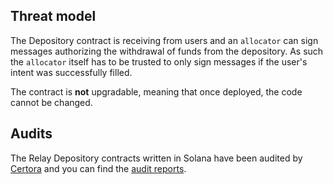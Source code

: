 ## Threat model

The Depository contract is receiving from users and an `allocator` can sign messages authorizing the withdrawal of funds from the depository. As such the `allocator` itself has to be trusted to only sign messages if the user's intent was successfully filled.

The contract is **not** upgradable, meaning that once deployed, the code cannot be changed.

## Audits

The Relay Depository contracts written in Solana have been audited by [Certora](https://www.certora.com/) and you can find the [audit reports](./relay-escrow-report-certora.pdf).
